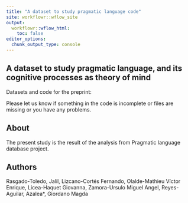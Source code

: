 ```yaml
---
title: "A dataset to study pragmatic language code"
site: workflowr::wflow_site
output:
  workflowr::wflow_html:
    toc: false
editor_options:
  chunk_output_type: console
---
```


## A dataset to study pragmatic language, and its cognitive processes as theory of mind

Datasets and code for the preprint: 

Please let us know if something in the code is incomplete or files are missing or you have any problems.

## About

The present study is the result of the analysis from Pragmatic language database project. 

## Authors

Rasgado-Toledo, Jalil, Lizcano-Cortés Fernando, Olalde-Mathieu Víctor Enrique, Licea-Haquet Giovanna, Zamora-Ursulo Miguel Angel, Reyes-Aguilar, Azalea*, Giordano Magda

